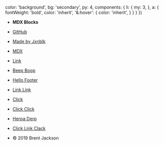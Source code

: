 
  color: 'background',
  bg: 'secondary',
  py: 4,
  components: {
    li: {
      my: 3,
    },
    a: {
      fontWeight: 'bold',
      color: 'inherit',
      '&:hover': {
        color: 'inherit',
      }
    }
  }
})

- **MDX Blocks**
- [GitHub](https://github.com/jxnblk/mdx-blocks)
- [Made by Jxnblk](https://jxnblk.com)
- [MDX](https://mdxjs.com)


- [Link](#)
- [Beep Boop](#)
- [Hello Footer](#)
- [Link Link](#)


- [Click](#)
- [Click Click](#)
- [Herpa Derp](#)
- [Click Link Clack](#)


- © 2019 Brent Jackson
